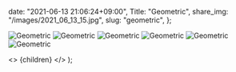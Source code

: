 
  date: "2021-06-13 21:06:24+09:00",
  Title: "Geometric",
  share_img: "/images/2021_06_13_15.jpg",
  slug: "geometric",
};

![Geometric](/images/2021_06_13_15.jpg)
![Geometric](/images/2021_06_13_16.jpg)
![Geometric](/images/2021_06_13_17.jpg)
![Geometric](/images/2021_06_13_18.jpg)
![Geometric](/images/2021_06_15_1.jpg)
![Geometric](/images/2021_06_15_2.jpg)

  <>
    <Head>
      <title>{meta.Title} | 異郷好実</title>
    </Head>
    <PostLayout meta={meta}>{children}</PostLayout>
  </>
);
